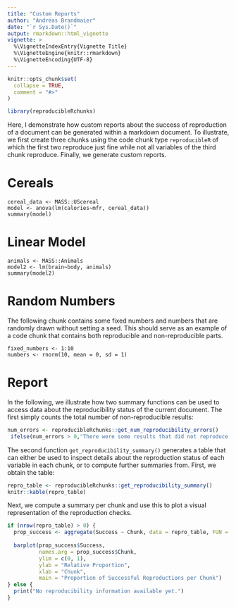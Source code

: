 ```yaml
---
title: "Custom Reports"
author: "Andreas Brandmaier"
date: "`r Sys.Date()`"
output: rmarkdown::html_vignette
vignette: >
  %\VignetteIndexEntry{Vignette Title}
  %\VignetteEngine{knitr::rmarkdown}
  %\VignetteEncoding{UTF-8}
---
```


```r
knitr::opts_chunk$set(
  collapse = TRUE,
  comment = "#>"
)

library(reproducibleRchunks)
```

Here, I demonstrate how custom reports about the success of reproduction of a document can be generated within a markdown document. To illustrate, we first create three chunks using the code chunk type `reproducibleR` of which the first two reproduce just fine while not all variables of the third chunk reproduce. Finally, we generate custom reports.

# Cereals

```reproducibleR
cereal_data <- MASS::UScereal
model <- anova(lm(calories~mfr, cereal_data))
summary(model)
```

# Linear Model

```reproducibleR
animals <- MASS::Animals
model2 <- lm(brain~body, animals)
summary(model2)
```

# Random Numbers

The following chunk contains some fixed numbers and numbers that are randomly drawn without setting a seed. This should serve as an example of a code chunk that contains both reproducible and non-reproducible parts.

```reproducibleR
fixed_numbers <- 1:10
numbers <- rnorm(10, mean = 0, sd = 1)
```

# Report

In the following, we illustrate how two summary functions can be used to access data about the reproducibility status of the current document. The first simply counts the total number of non-reproducible results:

```r
num_errors <- reproducibleRchunks::get_num_reproducibility_errors()
 ifelse(num_errors > 0,"There were some results that did not reproduce!","The entire document reproduced succesfully")
```

The second function `get_reproducibility_summary()` generates a table that can either be used to inspect details about the reproduction status of each variable in each chunk, or to compute further summaries from. First, we obtain the table:

```r
repro_table <- reproducibleRchunks::get_reproducibility_summary()
knitr::kable(repro_table)
```

Next, we compute a summary per chunk and use this to plot a visual representation of the reproduction checks.

```r
if (nrow(repro_table) > 0) {
  prop_success <- aggregate(Success ~ Chunk, data = repro_table, FUN = mean)
  
  barplot(prop_success$Success,
          names.arg = prop_success$Chunk,
          ylim = c(0, 1),
          ylab = "Relative Proportion",
          xlab = "Chunk",
          main = "Proportion of Successful Reproductions per Chunk")
} else {
  print("No reproducibility information available yet.")
}
```
